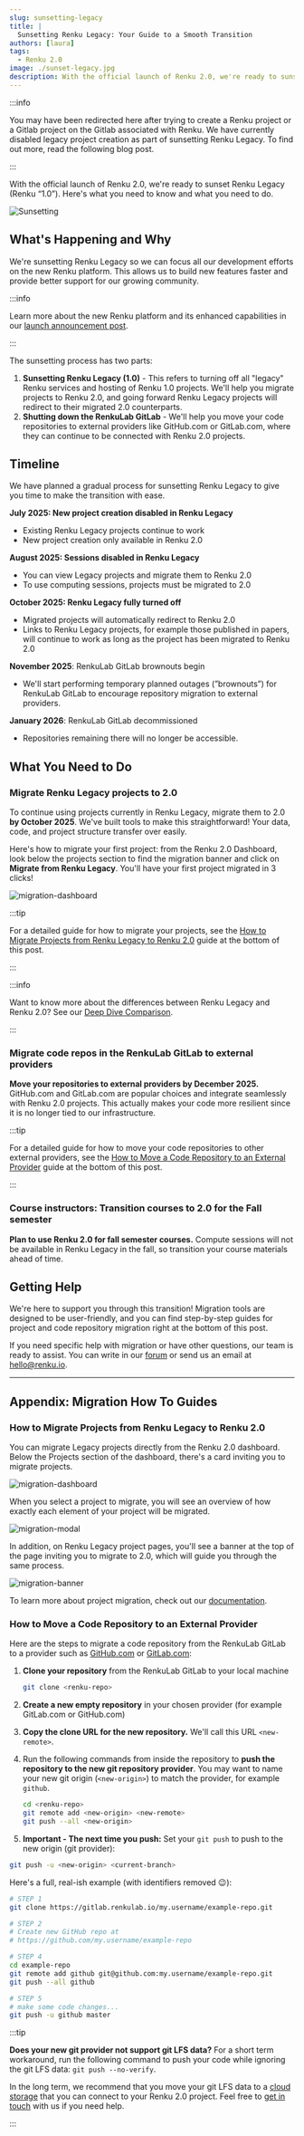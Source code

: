 ```yaml
---
slug: sunsetting-legacy
title: |
  Sunsetting Renku Legacy: Your Guide to a Smooth Transition
authors: [laura]
tags:
  - Renku 2.0
image: ./sunset-legacy.jpg
description: With the official launch of Renku 2.0, we're ready to sunset Renku Legacy (Renku “1.0”). Here's what you need to know and what you need to do.
---
```


:::info

You may have been redirected here after trying to create a Renku project or a Gitlab project on the Gitlab associated with Renku.
We have currently disabled legacy project creation as part of sunsetting Renku Legacy.
To find out more, read the following blog post.

:::

With the official launch of Renku 2.0, we're ready to sunset Renku Legacy (Renku “1.0”). Here's what
you need to know and what you need to do.

![Sunsetting](sunset-legacy.jpg)

<!-- truncate -->

## What's Happening and Why

We're sunsetting Renku Legacy so we can focus all our development efforts on the new Renku platform.
This allows us to build new features faster and provide better support for our growing community.

:::info

Learn more about the new Renku platform and its enhanced capabilities in our
[launch announcement post](../launch-renku-2/).

:::

The sunsetting process has two parts:

1. **Sunsetting Renku Legacy (1.0)** - This refers to turning off all "legacy" Renku services and
   hosting of Renku 1.0 projects. We'll help you migrate projects to Renku 2.0, and going forward
   Renku Legacy projects will redirect to their migrated 2.0 counterparts.
2. **Shutting down the RenkuLab GitLab** - We'll help you move your code repositories to external
   providers like GitHub.com or GitLab.com, where they can continue to be connected with Renku 2.0
   projects.

## Timeline

We have planned a gradual process for sunsetting Renku Legacy to give you time to make the
transition with ease.

**July 2025: New project creation disabled in Renku Legacy**

- Existing Renku Legacy projects continue to work
- New project creation only available in Renku 2.0

**August 2025: Sessions disabled in Renku Legacy**

- You can view Legacy projects and migrate them to Renku 2.0
- To use computing sessions, projects must be migrated to 2.0

**October 2025: Renku Legacy fully turned off**

- Migrated projects will automatically redirect to Renku 2.0
- Links to Renku Legacy projects, for example those published in papers, will continue to work as
  long as the project has been migrated to Renku 2.0

**November 2025**: RenkuLab GitLab brownouts begin

- We'll start performing temporary planned outages (”brownouts”) for RenkuLab GitLab to encourage
  repository migration to external providers.

**January 2026**: RenkuLab GitLab decommissioned

- Repositories remaining there will no longer be accessible.

## What You Need to Do

### Migrate Renku Legacy projects to 2.0

To continue using projects currently in Renku Legacy, migrate them to 2.0 **by October 2025**. We've
built tools to make this straightforward! Your data, code, and project
structure transfer over easily.

Here's how to migrate your first project: from the Renku 2.0 Dashboard, look below the projects
section to find the migration banner and click on **Migrate from Renku Legacy**. You'll have your
first project migrated in 3 clicks!

![migration-dashboard](migration-dashboard.png)

:::tip

For a detailed guide for how to migrate your projects, see the [How to Migrate Projects from Renku
Legacy to Renku
2.0](./#how-to-migrate-projects-from-renku-legacy-to-renku-20)
guide at the bottom of this post.

:::

:::info

Want to know more about the differences between Renku Legacy and Renku 2.0? See our [Deep Dive
Comparison](../deep-dive-2-0/).

:::

### Migrate code repos in the RenkuLab GitLab to external providers

**Move your repositories to external providers by December 2025.** GitHub.com and GitLab.com are
popular choices and integrate seamlessly with Renku 2.0 projects. This actually makes your code more
resilient since it is no longer tied to our infrastructure.

:::tip

For a detailed guide for how to move your code repositories to other external providers, see the
[How to Move a Code Repository to an External
Provider](./#how-to-move-a-code-repository-to-an-external-provider)
guide at the bottom of this post.

:::

### Course instructors: Transition courses to 2.0 for the Fall semester

**Plan to use Renku 2.0 for fall semester courses.** Compute sessions will not be available in Renku
Legacy in the fall, so transition your course materials ahead of time.

## Getting Help

We're here to support you through this transition! Migration tools are designed to be user-friendly,
and you can find step-by-step guides for project and code repository migration right at the bottom
of this post.

If you need specific help with migration or have other questions, our team is ready to assist. You
can write in our [forum](https://renku.discourse.group/) or send us an email at
[hello@renku.io](mailto:hello@renku.io).

---

## Appendix: Migration How To Guides

### How to Migrate Projects from Renku Legacy to Renku 2.0

You can migrate Legacy projects directly from the Renku 2.0 dashboard. Below the Projects section of
the dashboard, there's a card inviting you to migrate projects.

![migration-dashboard](migration-dashboard.png)

When you select a project to migrate, you will see an overview of how exactly each element of your
project will be migrated.

![migration-modal](migration-modal.png)

In addition, on Renku Legacy project pages, you'll see a banner at the top of the page inviting you
to migrate to 2.0, which will guide you through the same process.

![migration-banner](migration-banner.png)

To learn more about project migration, check out
our [documentation](https://renku.notion.site/Renku-2-0-How-To-Guides-900f417fc205439789a9fbdc5cadcec8?p=1ac0df2efafc80a88e58e2b3db035110&pm=s).

### How to Move a Code Repository to an External Provider

Here are the steps to migrate a code repository from the RenkuLab GitLab to a provider such as
[GitHub.com](https://github.com) or [GitLab.com](https://gitlab.com):

1. **Clone your repository** from the RenkuLab GitLab to your local machine

   ```bash
   git clone <renku-repo>
   ```

2. **Create a new empty repository** in your chosen provider (for example GitLab.com or GitHub.com)
3. **Copy the clone URL for the new repository.** We'll call this URL `<new-remote>`.
4. Run the following commands from inside the repository to **push the repository to the new git
   repository provider**. You may want to name your new git origin (`<new-origin>`) to match the
   provider, for example `github`.

   ```bash
   cd <renku-repo>
   git remote add <new-origin> <new-remote>
   git push --all <new-origin>
   ```

5. **Important - The next time you push:** Set your `git push` to push to the new origin (git
   provider):

```bash
git push -u <new-origin> <current-branch>
```

Here's a full, real-ish example (with identifiers removed :wink:):

```bash
# STEP 1
git clone https://gitlab.renkulab.io/my.username/example-repo.git

# STEP 2
# Create new GitHub repo at
# https://github.com/my.username/example-repo

# STEP 4
cd example-repo
git remote add github git@github.com:my.username/example-repo.git
git push --all github

# STEP 5
# make some code changes...
git push -u github master

```

:::tip

**Does your new git provider not support git LFS data?** For a short term workaround, run the
following command to push your code while ignoring the git LFS data: `git push --no-verify`.

In the long term, we recommend that you move your git LFS data to a [cloud
storage](https://renku.notion.site/Renku-2-0-Reference-874b6f7b83a044598f5bdbf1193cb150?p=3ae1e46fdb094cc48516a104457e5633&pm=s)
that you can connect to your Renku 2.0 project. Feel free to [get in touch](mailto:hello@renku.io)
with us if you need help.

:::
